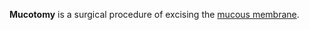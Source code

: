 {{Uncategorized|date=April 2007}}

'''Mucotomy''' is a surgical procedure of excising the [[mucous membrane]].
{{surgery-stub}}